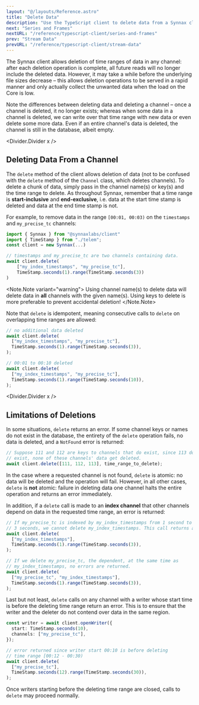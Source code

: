 ```yaml
---
layout: "@/layouts/Reference.astro"
title: "Delete Data"
description: "Use the TypeScript client to delete data from a Synnax cluster."
next: "Series and Frames"
nextURL: "/reference/typescript-client/series-and-frames"
prev: "Stream Data"
prevURL: "/reference/typescript-client/stream-data"
---
```



The Synnax client allows deletion of time ranges of data in any channel: after each
deletion operation is complete, all future reads will no longer include the deleted
data. However, it may take a while before the underlying file sizes decrease – this
allows deletion operations to be served in a rapid manner and only actually collect the
unwanted data when the load on the Core is low.

Note the differences between deleting data and deleting a channel – once a channel is
deleted, it no longer exists; whereas when some data in a channel is deleted, we can
write over that time range with new data or even delete some more data. Even if an
entire channel's data is deleted, the channel is still in the database, albeit empty.

<Divider.Divider x />

## Deleting Data From a Channel

The `delete` method of the client allows deletion of data (not to be confused with the
`delete` method of the `Channel` class, which deletes channels). To delete a chunk of
data, simply pass in the channel name(s) or key(s) and the time range to delete. As
throughout Synnax, remember that a time range is **start-inclusive** and
**end-exclusive**, i.e. data at the start time stamp is deleted and data at the end time
stamp is not.

For example, to remove data in the range `[00:01, 00:03)` on the `timestamps` and
`my_precise_tc` channels:

```typescript
import { Synnax } from "@synnaxlabs/client"
import { TimeStamp } from "./telem";
const client = new Synnax(...)

// timestamps and my_precise_tc are two channels containing data.
await client.delete(
    ["my_index_timestamps", "my_precise_tc"],
    TimeStamp.seconds(1).range(TimeStamp.seconds(3))
)
```

<Note.Note variant="warning">
  Using channel name(s) to delete data will delete data in **all** channels with the
  given name(s). Using keys to delete is more preferable to prevent accidental deletion!
</Note.Note>

Note that `delete` is idempotent, meaning consecutive calls to `delete` on overlapping
time ranges are allowed:

```typescript
// no additional data deleted
await client.delete(
  ["my_index_timestamps", "my_precise_tc"],
  TimeStamp.seconds(1).range(TimeStamp.seconds(3)),
);

// 00:01 to 00:10 deleted
await client.delete(
  ["my_index_timestamps", "my_precise_tc"],
  TimeStamp.seconds(1).range(TimeStamp.seconds(10)),
);
```

<Divider.Divider x />

## Limitations of Deletions

In some situations, `delete` returns an error. If some channel keys or names do not
exist in the database, the entirety of the `delete` operation fails, no data is deleted,
and a `NotFound` error is returned:

```typescript
// Suppose 111 and 112 are keys to channels that do exist, since 113 does not
// exist, none of these channels' data get deleted.
await client.delete([111, 112, 113], time_range_to_delete);
```

In the case where a requested channel is not found, `delete` is atomic: no data will be
deleted and the operation will fail. However, in all other cases, `delete` is **not**
atomic: failure in deleting data one channel halts the entire operation and returns an
error immediately.

In addition, if a `delete` call is made to an **index channel** that other channels
depend on data in the requested time range, an error is returned:

```typescript
// If my_precise_tc is indexed by my_index_timestamps from 1 second to
// 3 seconds, we cannot delete my_index_timestamps. This call returns an error.
await client.delete(
  ["my_index_timestamps"],
  TimeStamp.seconds(1).range(TimeStamp.seconds(3)),
);

// If we delete my_precise_tc, the dependent, at the same time as
// my_index_timestamps, no errors are returned.
await client.delete(
  ["my_precise_tc", "my_index_timestamps"],
  TimeStamp.seconds(1).range(TimeStamp.seconds(3)),
);
```

Last but not least, `delete` calls on any channel with a writer whose start time is
before the deleting time range return an error. This is to ensure that the writer and
the deleter do not contend over data in the same region.

```typescript
const writer = await client.openWriter({
  start: TimeStamp.seconds(10),
  channels: ["my_precise_tc"],
});

// error returned since writer start 00:10 is before deleting
// time range [00:12 - 00:30)
await client.delete(
  ["my_precise_tc"],
  TimeStamp.seconds(12).range(TimeStamp.seconds(30)),
);
```

Once writers starting before the deleting time range are closed, calls to `delete` may
proceed normally.
